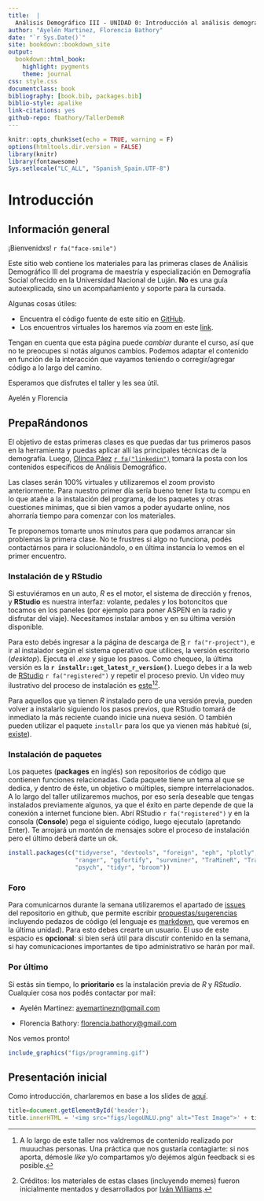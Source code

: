 ```yaml
---
title:  |
  Análisis Demográfico III - UNIDAD 0: Introducción al análisis demográfico en R
author: "Ayelén Martinez, Florencia Bathory"
date: "`r Sys.Date()`"
site: bookdown::bookdown_site
output: 
  bookdown::html_book:
    highlight: pygments
    theme: journal
css: style.css
documentclass: book
bibliography: [book.bib, packages.bib]
biblio-style: apalike
link-citations: yes
github-repo: fbathory/TallerDemoR
---
```


```r
knitr::opts_chunk$set(echo = TRUE, warning = F)
options(htmltools.dir.version = FALSE)
library(knitr)
library(fontawesome)
Sys.setlocale("LC_ALL", "Spanish_Spain.UTF-8")
```

# Introducción

## Información general

¡Bienvenidxs! `r fa("face-smile")`

Este sitio web contiene los materiales para las primeras clases de Análisis Demográfico III del programa de maestría y especialización en Demografía Social ofrecido en la Universidad Nacional de Luján. **No** es una guía autoexplicada, sino un acompañamiento y soporte para la cursada.

Algunas cosas útiles:

-   Encuentra el código fuente de este sitio en [GitHub](https://github.com/fbathory/TallerDemoR/tree/master).
-   Los encuentros virtuales los haremos vía zoom en este [link](https://us06web.zoom.us/j/85692957947).

Tengan en cuenta que esta página puede *cambiar* durante el curso, así que no te preocupes si notás algunos cambios. Podemos adaptar el contenido en función de la interacción que vayamos teniendo o corregir/agregar código a lo largo del camino.

Esperamos que disfrutes el taller y les sea útil.

Ayelén y Florencia

<!-- --------------------------------------------------------------------- -->

## PrepaRándonos

El objetivo de estas primeras clases es que puedas dar tus primeros pasos en la herramienta y puedas aplicar allí las principales técnicas de la demografía. Luego, [Olinca Páez](https://www.researchgate.net/profile/Olinca-Paez) [`r fa("linkedin")`](https://www.linkedin.com/in/olinca-p%C3%A1ez/) tomará la posta con los contenidos específicos de Análisis Demográfico. 

Las clases serán 100% virtuales y utilizaremos el zoom provisto anteriormente. Para nuestro primer día sería bueno tener lista tu compu en lo que atañe a la instalación del programa, de los paquetes y otras cuestiones mínimas, que si bien vamos a poder ayudarte online, nos ahorraría tiempo para comenzar con los materiales.

Te proponemos tomarte unos minutos para que podamos arrancar sin problemas la primera clase. No te frustres si algo no funciona, podés contactárnos para ir solucionándolo, o en última instancia lo vemos en el primer encuentro.

### Instalación de y RStudio

Si estuviéramos en un auto, *R* es el motor, el sistema de dirección y frenos, y **RStudio** es nuestra interfaz: volante, pedales y los botoncitos que tocamos en los paneles (por ejemplo para poner ASPEN en la radio y disfrutar del viaje). Necesitamos instalar ambos y en su última versión disponible.

Para esto debés ingresar a la página de descarga de [R](http://mirror.fcaglp.unlp.edu.ar/CRAN/) `r fa("r-project")`, e ir al instalador según el sistema operativo que utilices, la versión escritorio (*desktop*). Ejecuta el *.exe* y sigue los pasos. Como chequeo, la última versión es la **`r installr::get_latest_r_version()`**. Luego debes ir a la web de [RStudio](https://www.rstudio.com/products/rstudio/download/) `r fa("registered")` y repetir el proceso previo. Un video muy ilustrativo del proceso de instalación es [este](https://www.youtube.com/watch?v=Nmu4WPdJBRo)[^1][^2].

[^1]: A lo largo de este taller nos valdremos de contenido realizado por muuuchas personas. Una práctica que nos gustaría contagiarte: si nos aporta, démosle *like* y/o compartamos y/o dejémos algún feedback si es posible.
[^2]: Créditos: los materiales de estas clases (incluyendo memes) fueron inicialmente mentados y desarrollados por [Iván Williams](https://github.com/IvanWilli).

Para aquellos que ya tienen *R* instalado pero de una versión previa, pueden volver a instalarlo siguiendo los pasos previos, que RStudio tomará de inmediato la más reciente cuando inicie una nueva sesión. O también pueden utilizar el paquete `installr` para los que ya vienen más habitué (sí, [existe](https://www.asale.org/damer/habitu%C3%A9)).

### Instalación de paquetes

Los paquetes (**packages** en inglés) son repositorios de código que contienen funciones relacionadas. Cada paquete tiene un tema al que se dedica, y dentro de éste, un objetivo o múltiples, siempre interrelacionados. A lo largo del taller utilizaremos muchos, por eso sería deseable que tengas instalados previamente algunos, ya que el éxito en parte depende de que la conexión a internet funcione bien. Abrí RStudio `r fa("registered")` y en la consola (**Console**) pega el siguiente código, luego ejecutalo (apretando Enter). Te arrojará un montón de mensajes sobre el proceso de instalación pero el último deberá darte un ok.

```r
install.packages(c("tidyverse", "devtools", "foreign", "eph", "plotly", "gapminder", "gridExtra", "wpp2019", "HMDHFDplus","rgdal","spdplyr","leaflet", "gdata", "stats", "prettyR", "utils", "haven", "survival",
                   "ranger", "ggfortify", "survminer", "TraMineR", "TraMineRextras", "WeightedCluster", "colorspace", "here", "RColorBrewer", "Hmisc", "MCMCpack", "corrplot", "descr", "nnet", "effects", 
                   "psych", "tidyr", "broom"))
```

### Foro

Para comunicarnos durante la semana utilizaremos el apartado de [issues](https://github.com/IvanWilli/TallerDemoR/issues) del repositorio en github, que permite escribir [propuestas/sugerencias](https://docs.github.com/es/issues/tracking-your-work-with-issues/creating-an-issue) incluyendo pedazos de código (el lenguaje es [markdown](https://en.wikipedia.org/wiki/Markdown), que veremos en la última unidad). Para esto debes crearte un usuario. El uso de este espacio es **opcional**: si bien será útil para discutir contenido en la semana, si hay comunicaciones importantes de tipo administrativo se harán por mail.

### Por último

Si estás sin tiempo, lo **prioritario** es la instalación previa de *R* y *RStudio*. Cualquier cosa nos podés contactar por mail:

-   Ayelén Martinez: [ayemartinezn\@gmail.com](mailto:ayemartinezn@gmail.com){.email}

-   Florencia Bathory: [florencia.bathory\@gmail.com](mailto:florencia.bathory@gmail.com){.email}

Nos vemos pronto!

```r
include_graphics("figs/programming.gif")
```

<!-- --------------------------------------------------------------------- -->

## Presentación inicial

Como introducción, charlaremos en base a los slides de [aquí](https://github.com/fbathory/TallerDemoR/blob/master/ppt/Introduccion.html).

```js
title=document.getElementById('header');
title.innerHTML = '<img src="figs/logoUNLU.png" alt="Test Image">' + title.innerHTML
```
